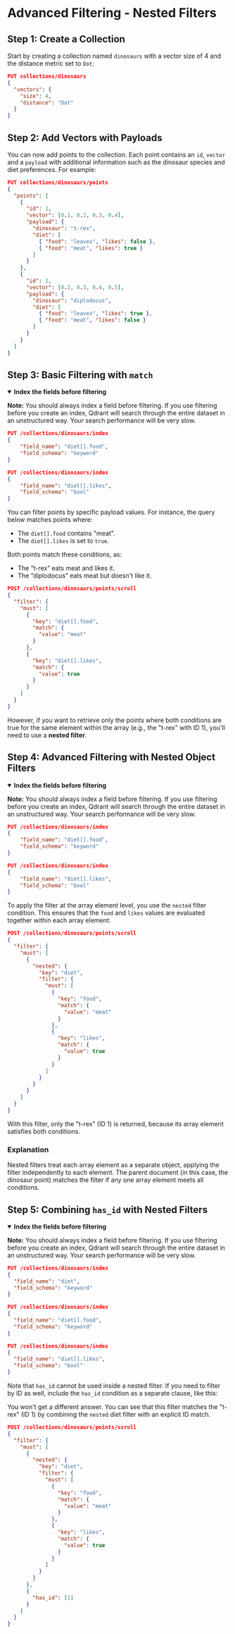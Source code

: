 
# Advanced Filtering - Nested Filters

## Step 1: Create a Collection

Start by creating a collection named `dinosaurs` with a vector size of 4 and the distance metric set to `Dot`:

```json withRunButton="true"
PUT collections/dinosaurs
{
  "vectors": {
    "size": 4,
    "distance": "Dot"
  }
}
```

## Step 2: Add Vectors with Payloads

You can now add points to the collection. Each point contains an `id`,  `vector` and a `payload` with additional information such as the dinosaur species and diet preferences. For example:

```json withRunButton="true"
PUT collections/dinosaurs/points
{
  "points": [
    {
      "id": 1,
      "vector": [0.1, 0.2, 0.3, 0.4],
      "payload": {
        "dinosaur": "t-rex",
        "diet": [
          { "food": "leaves", "likes": false },
          { "food": "meat", "likes": true }
        ]
      }
    },
    {
      "id": 2,
      "vector": [0.2, 0.3, 0.4, 0.5],
      "payload": {
        "dinosaur": "diplodocus",
        "diet": [
          { "food": "leaves", "likes": true },
          { "food": "meat", "likes": false }
        ]
      }
    }
  ]
}
```

## Step 3: Basic Filtering with `match`

<details open="true">
<summary><b>Index the fields before filtering</b></summary>

**Note:** You should always index a field before filtering. If you use filtering before you create an index, Qdrant will search through the entire dataset in an unstructured way. Your search performance will be very slow.

```json withRunButton="true"
PUT /collections/dinosaurs/index
{
    "field_name": "diet[].food",
    "field_schema": "keyword"
}
```

```json withRunButton="true"
PUT /collections/dinosaurs/index
{
    "field_name": "diet[].likes",
    "field_schema": "bool"
}
```

</details>

You can filter points by specific payload values. For instance, the query below matches points where:

- The `diet[].food` contains "meat".
- The `diet[].likes` is set to `true`.

Both points match these conditions, as:
- The “t-rex” eats meat and likes it.
- The “diplodocus” eats meat but doesn't like it.

```json withRunButton="true"
POST /collections/dinosaurs/points/scroll
{
  "filter": {
    "must": [
      {
        "key": "diet[].food",
        "match": {
          "value": "meat"
        }
      },
      {
        "key": "diet[].likes",
        "match": {
          "value": true
        }
      }
    ]
  }
}
```

However, if you want to retrieve only the points where both conditions are true for the same element within the array (e.g., the "t-rex" with ID 1), you'll need to use a **nested filter**.

## Step 4: Advanced Filtering with Nested Object Filters

<details open="true">
  <summary><b>Index the fields before filtering</b></summary>

**Note:** You should always index a field before filtering. If you use filtering before you create an index, Qdrant will search through the entire dataset in an unstructured way. Your search performance will be very slow.

```json withRunButton="true"
PUT /collections/dinosaurs/index
{
    "field_name": "diet[].food",
    "field_schema": "keyword"
}
```

```json withRunButton="true"
PUT /collections/dinosaurs/index
{
    "field_name": "diet[].likes",
    "field_schema": "bool"
}
```

</details>

To apply the filter at the array element level, you use the `nested` filter condition. This ensures that the `food` and `likes` values are evaluated together within each array element:

```json withRunButton="true"
POST /collections/dinosaurs/points/scroll
{
  "filter": {
    "must": [
      {
        "nested": {
          "key": "diet",
          "filter": {
            "must": [
              {
                "key": "food",
                "match": {
                  "value": "meat"
                }
              },
              {
                "key": "likes",
                "match": {
                  "value": true
                }
              }
            ]
          }
        }
      }
    ]
  }
}
```

With this filter, only the "t-rex" (ID 1) is returned, because its array element satisfies both conditions.

### Explanation

Nested filters treat each array element as a separate object, applying the filter independently to each element. The parent document (in this case, the dinosaur point) matches the filter if any one array element meets all conditions.

## Step 5: Combining `has_id` with Nested Filters

<details open="true">
<summary><b>Index the fields before filtering</b></summary>

**Note:** You should always index a field before filtering. If you use filtering before you create an index, Qdrant will search through the entire dataset in an unstructured way. Your search performance will be very slow.

```json withRunButton="true"
PUT /collections/dinosaurs/index
{
  "field_name": "diet",
  "field_schema": "keyword"
}
```

```json withRunButton="true"
PUT /collections/dinosaurs/index
{
  "field_name": "diet[].food",
  "field_schema": "keyword"
}
```

```json withRunButton="true"
PUT /collections/dinosaurs/index
{
  "field_name": "diet[].likes",
  "field_schema": "bool"
}
```

</details>

Note that `has_id` cannot be used inside a nested filter. If you need to filter by ID as well, include the `has_id` condition as a separate clause, like this:

You won't get a different answer. You can see that this filter matches the "t-rex" (ID 1) by combining the `nested` diet filter with an explicit ID match.

```json withRunButton="true"
POST /collections/dinosaurs/points/scroll
{
  "filter": {
    "must": [
      {
        "nested": {
          "key": "diet",
          "filter": {
            "must": [
              {
                "key": "food",
                "match": {
                  "value": "meat"
                }
              },
              {
                "key": "likes",
                "match": {
                  "value": true
                }
              }
            ]
          }
        }
      },
      {
        "has_id": [1]
      }
    ]
  }
}
```

